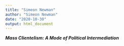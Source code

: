```yaml
---
title: "Simeon Newman"
author: "Simeon Newman"
date: "2020-10-30"
output: html_document
---
```


***Mass Clientelism: A Mode of Political Intermediation***
